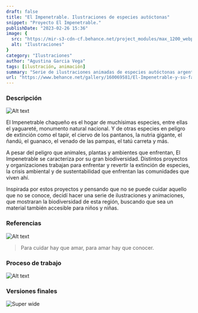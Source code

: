 ```yaml
---
draft: false
title: "El Impenetrable. Ilustraciones de especies autóctonas"
snippet: "Proyecto El Impenetrable."
publishDate: "2023-02-26 15:36"
image: {
  src: "https://mir-s3-cdn-cf.behance.net/project_modules/max_1200_webp/54c44c160069581.63cffa6383626.gif",
  alt: "Ilustraciones"
}
category: "Ilustraciones"
author: "Agustina Garcia Vega"
tags: [ilustración, animación]
summary: "Serie de ilustraciones animadas de especies autóctonas argentinas, que habitan El Impenetrable chaqueño."
url: "https://www.behance.net/gallery/160069581/El-Impenetrable-y-su-fauna-autoctona"
---
```



### <a name="Descripción"></a>Descripción

![Alt text](@assets/img/portfolio/impenetrable/portfolio-impenetrable-00.png)

El Impenetrable chaqueño es el hogar de muchísimas especies, entre ellas el yaguareté, monumento natural nacional. Y de otras especies en peligro de extinción como el tapir, el ciervo de los pantanos, la nutria gigante, el ñandú, el guanaco, el venado de las pampas, el tatú carreta y más.

A pesar del peligro que animales, plantas y ambientes que enfrentan, El Impenetrable se caracteriza por su gran biodiversidad. Distintos proyectos y organizaciones trabajan para enfrentar y revertir la extinción de especies, la crisis ambiental y de sustentabilidad que enfrentan las comunidades que viven ahí.


Inspirada por estos proyectos y pensando que no se puede cuidar aquello que no se conoce, decidí hacer una serie de ilustraciones y animaciones, que mostraran la biodiversidad de esta región, buscando que sea un material también accesible para niños y niñas.

### Referencias 

![Alt text](@assets/img/portfolio/impenetrable/portfolio-impenetrable-01.png)


> Para cuidar hay que amar, para amar hay que conocer.

### Proceso de trabajo

![Alt text](@assets/img/portfolio/impenetrable/portfolio-impenetrable-05.png)


### Versiones finales

![Super wide](https://mir-s3-cdn-cf.behance.net/project_modules/disp/b0e925160069581.63d2a3100b866.gif)